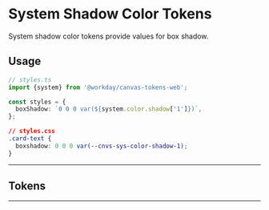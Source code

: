 

<Meta title="Docs/System Tokens/Color/Shadow" />

<Unstyled>

# System Shadow Color Tokens

System shadow color tokens provide values for box shadow.

## Usage

```ts
// styles.ts
import {system} from '@workday/canvas-tokens-web';

const styles = {
  boxShadow: `0 0 0 var(${system.color.shadow['1']})`,
};
```

```css
// styles.css
.card-text {
  boxshadow: 0 0 0 var(--cnvs-sys-color-shadow-1);
}
```

---

## Tokens

<ShadowColors />

---

</Unstyled>
